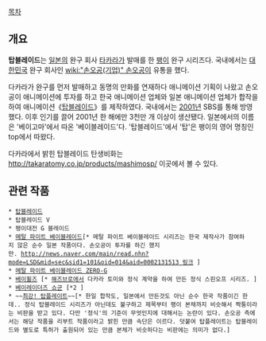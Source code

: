 [[목차]]
== 개요 ==
'''탑블레이드'''는 [[일본]]의 완구 회사 [[타카라#s-2|타카라]]가 발매를 한 [[팽이]] 완구 시리즈다. 국내에서는 [[대한민국]] 완구 회사인 [[wiki:"손오공(기업)" 손오공]]이 유통을 했다. 

다카라가 완구를 먼저 발매하고 동명의 만화를 연재하다 애니메이션 기획이 나왔고 손오공이 애니메이션에 투자를 하고 한국 애니메이션 업체와 일본 애니메이션 업체가 합작을 하여 애니메이션《[[탑블레이드]]》를 제작하였다. 국내에서는 [[2001년]] SBS를 통해 방영했다. 이후 인기를 끌어 2001년 한 해에만 3천만 개 이상이 생산됐다. 일본에서의 이름은 '베이고마'에서 따온 '베이블레이드'다. '탑블레이드'에서 '탑'은 팽이의 영어 명칭인 top에서 따왔다.

다카라에서 밝힌 탑블레이드 탄생비화는 http://takaratomy.co.jp/products/mashimosp/ 이곳에서 볼 수 있다.

== 관련 작품 ==
 * [[탑블레이드]]
 * 탑블레이드 V
 * 팽이대전 G 블레이드
 * [[메탈 파이트 베이블레이드]][* 메탈 파이트 베이블레이드 시리즈는 한국 제작사가 참여하지 않은 순수 일본 작품이다. 손오공이 투자를 하긴 했지만. [[http://news.naver.com/main/read.nhn?mode=LSD&mid=sec&sid1=101&oid=014&aid=0002131513  링크]] ]
 * [[메탈 파이트 베이블레이드 ZERO-G]]
 * [[베이휠즈]] [* [[해즈브로]]에서 다카라 토미와 정식 계약을 하여 만든 정식 스핀오프 시리즈. ]
 * [[베이레이더즈 쇼군]] [*2 ]
 * ~~[[최강! 탑플레이트]]~~[* 한일 합작도, 일본에서 만든것도 아닌 순수 한국 작품이긴 한데.. 정식 탑블레이드 시리즈가 아닌데도 불구하고 제목부터 팽이 본채까지 비슷해서 짝퉁이라는 비판을 받고 있다. 다만 '정식'의 기준이 무엇인지에 대해서는 논란이 있다. 손오공 측에서는 해당 작품을 리부트 작품이라고 밝힌 만큼 속단은 이르다. 덧붙여 탑플레이트는 탑블레이드와 별도로 특허가 출원되어 있는 만큼 본체가 비슷하다는 비판에는 의미가 없다.]
